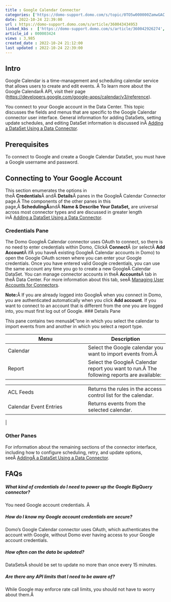 ```yaml
---
title : Google Calendar Connector
categories: ['https://domo-support.domo.com/s/topic/0TO5w000000ZamwGAC']
date: 2022-10-24 22:39:00
url : https://domo-support.domo.com/s/article/360043434953
linked_kbs :  ['https://domo-support.domo.com/s/article/360042926274', 'https://domo-support.domo.com/s/knowledge-base', 'https://domo-support.domo.com/s/article/360042925494', 'https://domo-support.domo.com/s/article/360043429953', 'https://domo-support.domo.com/s/article/360042926054', 'https://domo-support.domo.com/s/article/360043429933', 'https://domo-support.domo.com/s/article/360043429693', 'https://domo-support.domo.com/s/topic/0TO5w000000ZamwGAC', 'https://domo-support.domo.com/s/article/360043434953', 'https://domo-support.domo.com/s/article/360043429913']
article_id : 000003424
views : 3,985
created_date : 2022-10-24 21:12:00
last updated : 2022-10-24 22:39:00
---
```




Intro
-----


Google Calendar is a time-management and scheduling calendar service that allows users to create and edit events. Â To learn more about the Google CalendarÂ API, visit their page (<https://developers.google.com/google-apps/calendar/v3/reference>).  


You connect to your Google account in the Data Center. This topic discusses the fields and menus that are specific to the Google Calendar connector user interface. General information for adding DataSets, setting update schedules, and editing DataSet information is discussed inÂ [Adding a DataSet Using a Data Connector](..\adding_a_dataset_using_a_connector\index.md).


Prerequisites
-------------


To connect to Google and create a Google Calendar DataSet, you must have a Google username and password.


Connecting to Your Google Account
---------------------------------


This section enumerates the options in theÂ **Credentials**Â andÂ **Details**Â panes in the GoogleÂ Calendar Connector page.Â The components of the other panes in this page,Â **SchedulingÂ**andÂ **Name & Describe Your DataSet,** are universal across most connector types and are discussed in greater length inÂ [Adding a DataSet Using a Data Connector](..\adding_a_dataset_using_a_connector\index.md).


### Credentials Pane


The Domo GoogleÂ Calendar connector uses OAuth to connect, so there is no need to enter credentials within Domo. ClickÂ **Connect**Â (or selectÂ **Add Account**Â ifÂ you haveÂ existing GoogleÂ Calendar accounts in Domo) to open the Google OAuth screen where you can enter your Google credentials. Once you have entered valid Google credentials, you can use the same account any time you go to create a new GoogleÂ Calendar DataSet. You can manage connector accounts in theÂ **Accounts**Â tab in theÂ Data Center. For more information about this tab, seeÂ [Managing User Accounts for Connectors](..\managing_user_accounts_for_connectors\index.html "Managing User Accounts for Connectors").


**Note:**Â If you are already logged into GoogleÂ when you connect in Domo, you are authenticated automatically when you click **Add account**. If you want to connect to an account that is different from the one you are logged into, you must first log out of Google.
### Details Pane


This pane contains two menusâ€”one in which you select the calendar to import events from and another in which you select a report type.




| Menu | Description |
| --- | --- |
| Calendar | Select the Google calendar you want to import events from.Â  |
| Report | Select the GoogleÂ Calendar report you want to run.Â The following reports are available:

|  |  |
| --- | --- |
| ACL Feeds | Returns the rules in the access control list for the calendar. |
| Calendar Event Entries | Returns events from the selected calendar. |

 |


### Other Panes


For information about the remaining sections of the connector interface, including how to configure scheduling, retry, and update options, seeÂ [AddingÂ a DataSet Using a Data Connector](..\adding_a_dataset_using_a_connector\index.md).


FAQs
----


##### What kind of credentials do I need to power up the Google BigQuery connector?


You need Google account credentials. Â 


##### How do I know my Google account credentials are secure?


Domo's Google Calendar connector uses OAuth, which authenticates the account with Google, without Domo ever having access to your Google account credentials.


##### How often can the data be updated?


DataSetsÂ should be set to update no more than once every 15 minutes.


##### Are there any API limits that I need to be aware of?


While Google may enforce rate call limits, you should not have to worry about them.Â